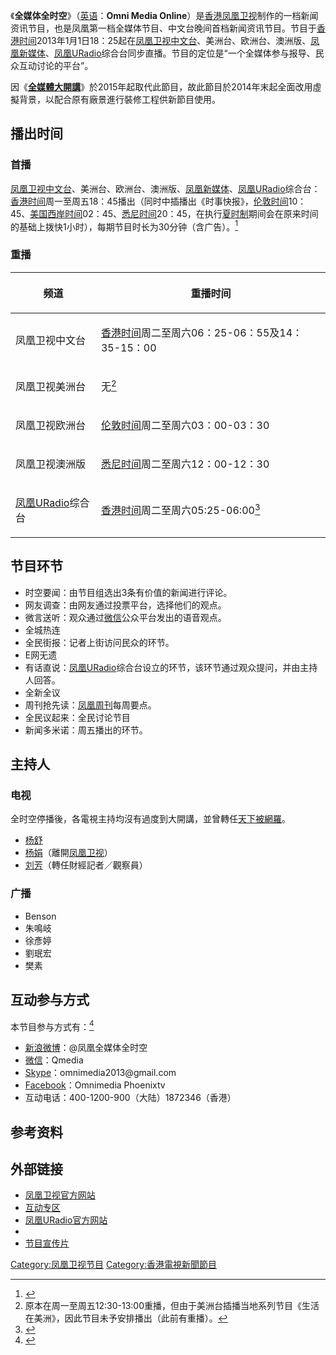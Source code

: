 {{電視節目信息框
| 名稱       = 全媒体全时空<br>Omni Media Online
| 圖片       = [[File:Omni_Media_Online.jpg|300px]]
| 圖說       = 节目开场
| 類型       = [[新闻|新闻]]
| 主持       = 详见“主播”
| 地區       = {{HK}}
| 語言       = [[普通话|普通话]]
| 製片人     = [[凤凰卫视|凤凰卫视]]新闻部
| 每集長     = 30分钟（含广告）
| 電視網     = [[凤凰卫视|凤凰卫视]][[凤凰卫视中文台|中文台]]、美洲台、欧洲台、澳洲版、[[凤凰新媒体|凤凰新媒体]]、[[凤凰优悦|凤凰URadio]]
| 電視臺     =
| 視頻制式   = 16:9 {{lang|en|HDTV 1080i}}<br>（高清版）<br>4:3 {{lang|en|SDTV 576i}}<br>（标清版）
| 音頻制式   = 立體聲
| 首播國家   = {{HKG}}
| 開始       = 2013年1月1日
| 結束       = 2014年12月31日
| 續作       = 《[[全媒體大開講|全媒體大開講]]》
| 相關節目   = 《[[全媒体周刊|全媒体周刊]]》（已停播）
| 官方網站   = http://phtv.ifeng.com/program/qmt/ 
}}
{{UTC+8}}
《'''全媒体全时空'''》（[[英语|英语]]：'''Omni Media Online'''）是[[香港|香港]][[凤凰卫视|凤凰卫视]]制作的一档新闻资讯节目，也是凤凰第一档全媒体节目、中文台晚间首档新闻资讯节目。节目于[[香港时间|香港时间]]2013年1月1日18：25起在[[凤凰卫视|凤凰卫视]][[凤凰卫视中文台|中文台]]、美洲台、欧洲台、澳洲版、[[凤凰新媒体|凤凰新媒体]]、[[凤凰优悦|凤凰URadio]]综合台同步直播。节目的定位是“一个全媒体参与报导、民众互动讨论的平台”。

因《'''[[全媒體大開講|全媒體大開講]]'''》於2015年起取代此節目，故此節目於2014年末起全面改用虛擬背景，以配合原有廠景進行裝修工程供新節目使用。

==播出时间==
===首播===
[[凤凰卫视|凤凰卫视]][[凤凰卫视中文台|中文台]]、美洲台、欧洲台、澳洲版、[[凤凰新媒体|凤凰新媒体]]、[[凤凰优悦|凤凰URadio]]综合台：[[香港时间|香港时间]]周一至周五18：45播出（同时中插播出《时事快报》，[[伦敦时间|伦敦时间]]10：45、[[美国西岸时间|美国西岸时间]]02：45、[[悉尼时间|悉尼时间]]20：45，在执行[[夏时制|夏时制]]期间会在原来时间的基础上拨快1小时），每期节目时长为30分钟（含广告）。<ref>{{Cite web |url=http://phtv.ifeng.com/epg/ |title=节目单 |accessdate=2014-06-14 |archive-date=2013-07-14 |archive-url=https://web.archive.org/web/20130714052031/http://phtv.ifeng.com/epg/ |dead-url=yes }}</ref>
===重播===
{| class="wikitable"
|-
! 频道 !! 重播时间
|-
| 凤凰卫视中文台 || [[香港时间|香港时间]]周二至周六06：25-06：55及14：35-15：00
|-
| 凤凰卫视美洲台 || 无<ref>原本在周一至周五12:30-13:00重播，但由于美洲台插播当地系列节目《生活在美洲》，因此节目未予安排播出（此前有重播）。</ref>
|-
| 凤凰卫视欧洲台 || [[伦敦时间|伦敦时间]]周二至周六03：00-03：30
|-
| 凤凰卫视澳洲版 || [[悉尼时间|悉尼时间]]周二至周六12：00-12：30
|-
| [[凤凰优悦|凤凰URadio]]综合台 || [[香港时间|香港时间]]周二至周六05:25-06:00<ref>{{Cite web |url=http://uradio.ifeng.com/general/programme/detail-31.shtml |title=全媒體全時空 |access-date=2014-06-14 |archive-url=https://web.archive.org/web/20140701121912/http://uradio.ifeng.com/general/programme/detail-31.shtml |archive-date=2014-07-01 |dead-url=yes }}</ref>
|}

==节目环节==
*时空要闻：由节目组选出3条有价值的新闻进行评论。
*网友调查：由网友通过投票平台，选择他们的观点。
*微言送听：观众通过[[微信|微信]]公众平台发出的语音观点。
*全城热连
*全民街报：记者上街访问民众的环节。
*E网无遗
*有话直说：[[凤凰URadio|凤凰URadio]]综合台设立的环节，该环节通过观众提问，并由主持人回答。
*全新全议
*周刊抢先读：[[凤凰周刊|凤凰周刊]]每周要点。
*全民议起来：全民讨论节目
*新闻多米诺：周五播出的环节。
==主持人==
===电视===
全时空停播後，各電視主持均沒有過度到大開講，並曾轉任[[天下被網羅|天下被網羅]]。

*[[杨舒_(主持人)|杨舒]]
*[[杨娟_(主持人)|杨娟]]（離開[[凤凰卫视|凤凰卫视]]）
*[[刘芳_(主持人)|刘芳]]（轉任財經記者／觀察員）

===广播===
*Benson
*朱鳴岐
*徐彥婷
*劉珉宏
*樊素
==互动参与方式==
本节目参与方式有：<ref>{{Cite web |url=http://phtv.ifeng.com/program/qmt/hudong/ |title=互动专区 |accessdate=2014-06-14 |archive-date=2014-06-25 |archive-url=https://web.archive.org/web/20140625041636/http://phtv.ifeng.com/program/qmt/hudong/ |dead-url=no }}</ref>
*[[新浪微博|新浪微博]]：@凤凰全媒体全时空
*[[微信|微信]]：Qmedia
*[[Skype|Skype]]：omnimedia2013@gmail.com
*[[Facebook|Facebook]]：Omnimedia Phoenixtv
*互动电话：400-1200-900（大陆）1872346（香港）
==参考资料==
{{reflist}}
==外部链接==
*[http://phtv.ifeng.com/program/qmt/ 凤凰卫视官方网站]{{Wayback|url=http://phtv.ifeng.com/program/qmt/ |date=20140625083216 }}
*[http://phtv.ifeng.com/program/qmt/hudong/ 互动专区]{{Wayback|url=http://phtv.ifeng.com/program/qmt/hudong/ |date=20140625041636 }}
*[https://web.archive.org/web/20140701121912/http://uradio.ifeng.com/general/programme/detail-31.shtml 凤凰URadio官方网站]
*{{sinaweibo|qmedia2013}}
*[http://v.ifeng.com/news/society/201301/072a0493-6fec-4b89-b81e-2fae89edc0bb.shtml 节目宣传片]{{Wayback|url=http://v.ifeng.com/news/society/201301/072a0493-6fec-4b89-b81e-2fae89edc0bb.shtml |date=20130108052538 }}
[[Category:凤凰卫视节目|Category:凤凰卫视节目]]
[[Category:香港電視新聞節目|Category:香港電視新聞節目]]